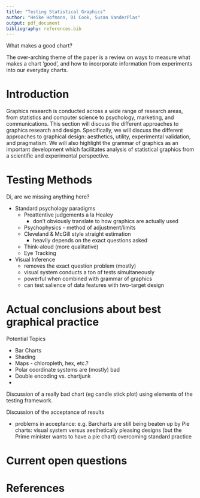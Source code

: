 ```yaml
---
title: "Testing Statistical Graphics"
author: "Heike Hofmann, Di Cook, Susan VanderPlas"
output: pdf_document
bibliography: references.bib
---
```


What makes a good chart?

The over-arching theme of the paper is a review on ways to measure what makes a chart 'good', and how to incorporate information from experiments into our everyday charts. 

# Introduction

Graphics research is conducted across a wide range of research areas, from statistics and computer science to psychology, marketing, and communications. This section will discuss the different approaches to graphics research and design. Specifically, we will discuss the different approaches to graphical design: aesthetics, utility, experimental validation, and pragmatism. We will also highlight the grammar of graphics as an important development which facilitates analysis of statistical graphics from a scientific and experimental perspective. 

<!-- One of the interesting facets of graphics research is that a large subset of the groups which use statistical graphics to present results also occasionally study the effectiveness of those same charts. Marketing, Psychology, Statistics, Computer Science, and Communications journals all publish papers relevant to statistical graphics. In addition, there are several disciplines who contribute foundational research that impacts the study of statistical graphics, but has a much wider area of application. Cognitive and mathematical psychology, psychophysics, and human computer interaction all apply to . 
- Overview of contributory disciplines
    - psychophysics [@lu_visual_2013]
    - mathematical psychology [@fernandez_is_2009; @sun_framework_2012; @varshney_why_2013; @dehaene_neural_2003]
    - cognitive psychology
    - human/computer interaction
- Different approaches to graphics
    - Tufte/chartjunk
    - Experimentally validated recommendations
    - Aesthetics 
- Grammar of graphics (3 pages)
    - data mappings
    - separate physical representation from the underlying data - makes testing much easier
    -->
    
# Testing Methods

Di, are we missing anything here?

- Standard psychology paradigms
    - Preattentive judgements a la Healey
        - don't obviously translate to how graphics are actually used
    - Psychophysics - method of adjustment/limits
    - Cleveland & McGill style straight estimation
        - heavily depends on the exact questions asked
    - Think-aloud (more qualitative)
    - Eye Tracking
- Visual Inference <!--[@buja_statistical_2009; @wickham_graphical_2010; @hofmann_graphical_2012; @chowdhury_wheres_2012; @zhao_mind_2013; @majumder_validation_2013] -->
    - removes the exact question problem (mostly)
    - visual system conducts a ton of tests simultaneously
    - powerful when combined with grammar of graphics
    - can test salience of data features with two-target design <!--[@vanderplas_clusters_2017]-->

# Actual conclusions about best graphical practice

Potential Topics

- Bar Charts
- Shading
- Maps - chloropleth, hex, etc.?
- Polar coordinate systems are (mostly) bad
- Double encoding vs. chartjunk
- 

Discussion of a really bad chart (eg candle stick plot) using elements of the testing framework. 

Discussion of the acceptance of results

- problems in acceptance: 
    e.g. Barcharts are still being beaten up by Pie charts: visual system versus aesthetically pleasing designs (but the Prime minister wants to have a pie chart)
    overcoming standard practice
    


# Current open questions

# References
